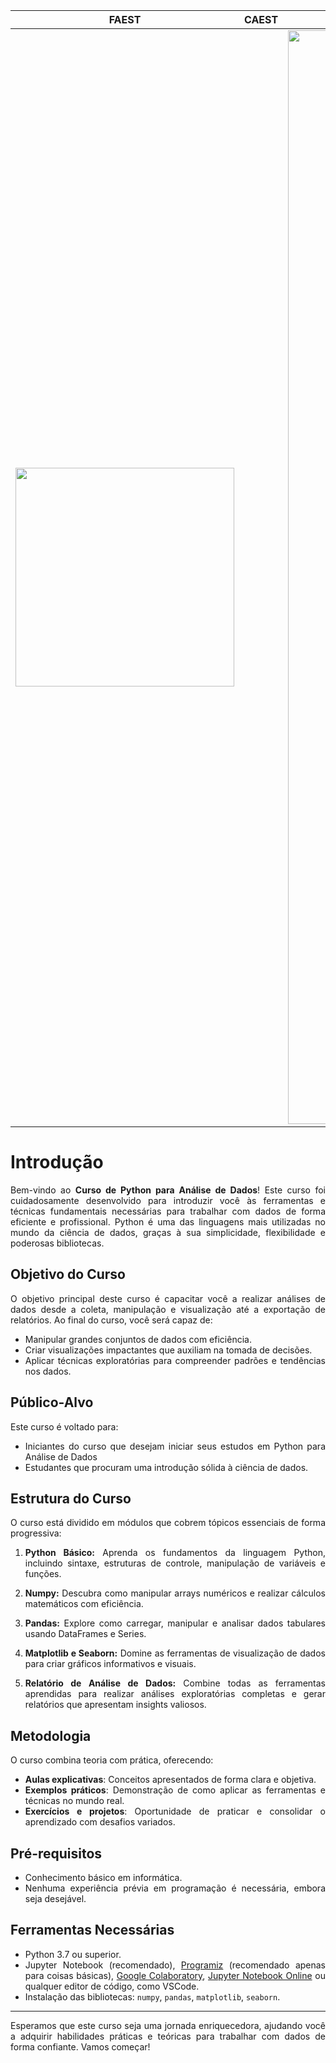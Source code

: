 ```{=html}
<style>
  body{text-align: justify}
</style>
```

:::: progress
:::: {.progress-bar style="width: 100%;"}
::::
::::

| FAEST | CAEST | PYTHON |
|----|----|----|
| ![](https://www.faest.icen.ufpa.br/images/110.png){fig-align="center" width="350"} |  | ![](https://www.python.org/static/img/python-logo.png){fig-align="center" width="1750"} |

# Introdução

Bem-vindo ao **Curso de Python para Análise de Dados**! Este curso foi cuidadosamente desenvolvido para introduzir você às ferramentas e técnicas fundamentais necessárias para trabalhar com dados de forma eficiente e profissional. Python é uma das linguagens mais utilizadas no mundo da ciência de dados, graças à sua simplicidade, flexibilidade e poderosas bibliotecas.

## Objetivo do Curso

O objetivo principal deste curso é capacitar você a realizar análises de dados desde a coleta, manipulação e visualização até a exportação de relatórios. Ao final do curso, você será capaz de:

-   Manipular grandes conjuntos de dados com eficiência.
-   Criar visualizações impactantes que auxiliam na tomada de decisões.
-   Aplicar técnicas exploratórias para compreender padrões e tendências nos dados.

## Público-Alvo

Este curso é voltado para:

-   Iniciantes do curso que desejam iniciar seus estudos em Python para Análise de Dados
-   Estudantes que procuram uma introdução sólida à ciência de dados.

## Estrutura do Curso

O curso está dividido em módulos que cobrem tópicos essenciais de forma progressiva:

1.  **Python Básico:** Aprenda os fundamentos da linguagem Python, incluindo sintaxe, estruturas de controle, manipulação de variáveis e funções.

2.  **Numpy:** Descubra como manipular arrays numéricos e realizar cálculos matemáticos com eficiência.

3.  **Pandas:** Explore como carregar, manipular e analisar dados tabulares usando DataFrames e Series.

4.  **Matplotlib e Seaborn:** Domine as ferramentas de visualização de dados para criar gráficos informativos e visuais.

5.  **Relatório de Análise de Dados:** Combine todas as ferramentas aprendidas para realizar análises exploratórias completas e gerar relatórios que apresentam insights valiosos.

## Metodologia

O curso combina teoria com prática, oferecendo:

-   **Aulas explicativas**: Conceitos apresentados de forma clara e objetiva.
-   **Exemplos práticos**: Demonstração de como aplicar as ferramentas e técnicas no mundo real.
-   **Exercícios e projetos**: Oportunidade de praticar e consolidar o aprendizado com desafios variados.

## Pré-requisitos

-   Conhecimento básico em informática.
-   Nenhuma experiência prévia em programação é necessária, embora seja desejável.

## Ferramentas Necessárias

-   Python 3.7 ou superior.
-   Jupyter Notebook (recomendado), [Programiz](https://www.programiz.com/python-programming/online-compiler/) (recomendado apenas para coisas básicas), [Google Colaboratory](https://colab.research.google.com/), [Jupyter Notebook Online](https://jupyter.org/try-jupyter/lab/) ou qualquer editor de código, como VSCode.
-   Instalação das bibliotecas: `numpy`, `pandas`, `matplotlib`, `seaborn`.

------------------------------------------------------------------------

Esperamos que este curso seja uma jornada enriquecedora, ajudando você a adquirir habilidades práticas e teóricas para trabalhar com dados de forma confiante. Vamos começar!

:::: progress
:::: {.progress-bar style="width: 100%;"}
::::
::::